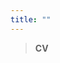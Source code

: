 ```yaml
---
title: ""
---
```


>**CV**

<object data="files/CV.pdf" type="application/pdf" width="880px" height="800px">
</object>
